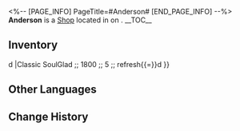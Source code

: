 <%-- [PAGE_INFO]
PageTitle=#Anderson#
[END_PAGE_INFO] --%>
{{Stub}}
{{Location Infobox
|title    = {{Icon/White|Icon Shop Materials.png}} Anderson
|image    = Shop Anderson.png
|type     = Shop
|world    = <!--to be added-->
|region   = 
|area     = <!--to be added-->
|subarea  = 
}}
{{Description|Apart from alcohol and SoulGlad, they also carry any gossip you might be interested to hear.}}
'''Anderson''' is a [[Shop]] located in <!--area--> on <!--world-->.
<!--
It is operated by [[<shopkeeper>]].
-->
__TOC__

==Inventory==
{{Shop|shop=Anderson|currency=Credit|refresh=1|total=1
|Pika White Grape Soda ;; 3600 ;; 3 ;; refresh{{=}}d
|Classic SoulGlad ;; 1800 ;; 5 ;; refresh{{=}}d
}}
<!--
==Location==
{{Map Embed|<map name>|<marker id>}}
--><!--
==Achievements==
{{Achievements by Category Table|topic=Anderson}}
-->
==Other Languages==
{{Other Languages
|en   = Anderson
|zhs  = 安德森
|zht  = 安德森
|ja   = アンダーソン
|ko   = 앤더슨
|es   = Anderson
|fr   = Anderson
|ru   = Андерсон
|th   = Anderson
|vi   = Anderson
|de   = Anderson
|id   = Anderson
|pt   = Anderson
}}

==Change History==
{{Change History|2.0}}